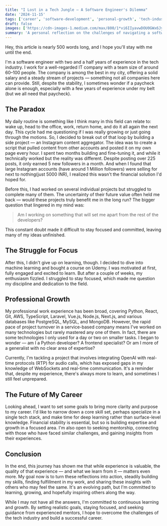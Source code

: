 ```yaml
---
title: "I Lost in a Tech Jungle — A Software Engineer's Dilemma"
date: '2024-11-15'
tags: ['career', 'software-development', 'personal-growth', 'tech-industry', 'reflection']
draft: false
images: ['https://cdn-images-1.medium.com/max/800/1*vi6IIyavwDOU0GWx6Jy5kA.jpeg']
summary: 'A personal reflection on the challenges of navigating a software engineering career, dealing with project uncertainty, and finding focus in a rapidly evolving tech landscape.'
---
```


Hey, this article is nearly 500 words long, and I hope you'll stay with me until the end.

I'm a software engineer with two and a half years of experience in the tech industry. I work for a well-regarded IT company with a team size of around 60–100 people. The company is among the best in my city, offering a solid salary and a steady stream of projects — something not all companies here can provide. Still, despite the stability, I sometimes wonder if a paycheck alone is enough, especially with a few years of experience under my belt (but we all need that paycheck).

## The Paradox

My daily routine is something like I think many in this field can relate to: wake up, head to the office, work, return home, and do it all again the next day. This cycle had me questioning if I was really growing or just going through the motions. So, I decided to break out of that loop by building a side project — an Instagram content aggregator. The idea was to create a script that pulled content from other accounts and posted it on my own page every hour. I spent two months building and fine-tuning it, and while it technically worked but the reality was different. Despite posting over 225 posts, it only earned 5 new followers in a month. And when I found that large Instagram accounts (have around 1 Million followers) were selling for next to nothing(just 5000 INR), I realized this wasn't the financial solution I'd hoped for.

Before this, I had worked on several individual projects but struggled to complete many of them. The uncertainty of their future value often held me back — would these projects truly benefit me in the long run? The bigger question that lingered in my mind was:

> Am I working on something that will set me apart from the rest of the developers?

This constant doubt made it difficult to stay focused and committed, leaving many of my ideas unfinished.

## The Struggle for Focus

After this, I didn't give up on learning, though. I decided to dive into machine learning and bought a course on Udemy. I was motivated at first, fully engaged and excited to learn. But after a couple of weeks, my enthusiasm fizzled. I struggled to stay focused, which made me question my discipline and dedication to the field.

## Professional Growth

My professional work experience has been broad, covering Python, React, Git, AWS, TypeScript, Laravel, Vue.js, Node.js, Next.js, and various databases like PostgreSQL, MySQL, and MongoDB. However, the rapid pace of project turnover in a service-based company means I've worked on many technologies but rarely mastered any one of them. In fact, there are some technologies I only used for a day or two on smaller tasks. I began to wonder — am I a Python developer? A frontend specialist? Or am I more of a generalist with no clear area of expertise?

Currently, I'm tackling a project that involves integrating OpenAI with real-time protocols (RTP) for audio calls, which has exposed gaps in my knowledge of WebSockets and real-time communication. It's a reminder that, despite my experience, there's always more to learn, and sometimes I still feel unprepared.

## The Future of My Career

Looking ahead, I want to set some goals to bring more clarity and purpose to my career. I'd like to narrow down a core skill set, perhaps specialize in a single tech stack, and make time for deep learning rather than surface-level knowledge. Financial stability is essential, but so is building expertise and growth in a focused area. I'm also open to seeking mentorship, connecting with those who have faced similar challenges, and gaining insights from their experiences.

## Conclusion

In the end, this journey has shown me that while experience is valuable, the quality of that experience — and what we learn from it — matters even more. My goal now is to turn these reflections into action, steadily building my skills, finding fulfillment in my work, and sharing these insights with others who may feel the same. It's an evolving path, but I'm committed to learning, growing, and hopefully inspiring others along the way.

While I may not have all the answers, I'm committed to continuous learning and growth. By setting realistic goals, staying focused, and seeking guidance from experienced mentors, I hope to overcome the challenges of the tech industry and build a successful career.
